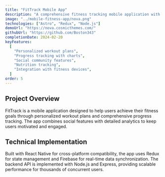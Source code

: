 ```yaml
---
title: "FitTrack Mobile App"
description: "A comprehensive fitness tracking mobile application with workout planning, progress monitoring, and social features."
image: "../mobile-fitness-app/nova.png"
technologies: ["Astro", "Redux", "Node.js"]
demoUrl: "https://nova.cosmicthemes.com/"
githubUrl: "https://github.com/Boston343"
completionDate: 2024-02-20
keyFeatures:
  [
    "Personalized workout plans",
    "Progress tracking with charts",
    "Social community features",
    "Nutrition tracking",
    "Integration with fitness devices",
  ]
order: 5
---
```


## Project Overview

FitTrack is a mobile application designed to help users achieve their fitness goals through personalized workout plans and comprehensive progress tracking. The app combines social features with detailed analytics to keep users motivated and engaged.

## Technical Implementation

Built with React Native for cross-platform compatibility, the app uses Redux for state management and Firebase for real-time data synchronization. The backend API is implemented with Node.js and Express, providing scalable performance for thousands of concurrent users.
